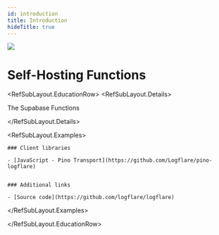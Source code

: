 ```yaml
---
id: introduction
title: Introduction
hideTitle: true
---
```


<div className="flex items-start gap-6 not-prose" id="introduction">
  <img src="/docs/img/icons/menu/reference-analytics.svg" className="w-8 h-8 rounded" />
  <div className="flex flex-col gap-2">
    <h1 className="text-3xl text-scale-1200 m-0">Self-Hosting Functions</h1>
  </div>
</div>

<RefSubLayout.EducationRow>
  <RefSubLayout.Details>

The Supabase Functions

  </RefSubLayout.Details>

  <RefSubLayout.Examples>

    ### Client libraries

    - [JavaScript - Pino Transport](https://github.com/Logflare/pino-logflare)


    ### Additional links

    - [Source code](https://github.com/logflare/logflare)

  </RefSubLayout.Examples>

</RefSubLayout.EducationRow>
